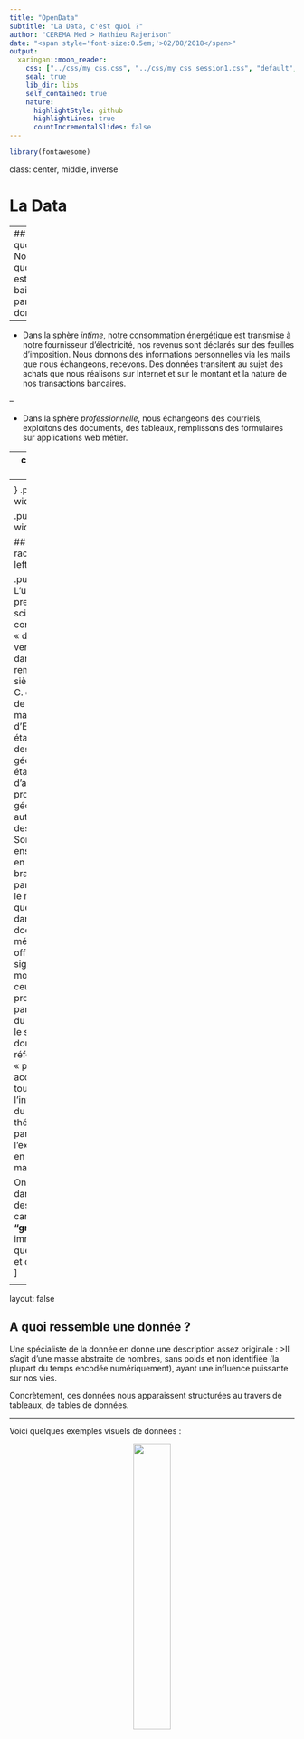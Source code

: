 ```yaml
---
title: "OpenData"
subtitle: "La Data, c'est quoi ?"
author: "CEREMA Med > Mathieu Rajerison"
date: "<span style='font-size:0.5em;'>02/08/2018</span>"
output:
  xaringan::moon_reader:
    css: ["../css/my_css.css", "../css/my_css_session1.css", "default", "default-fonts"]
    seal: true
    lib_dir: libs
    self_contained: true
    nature:
      highlightStyle: github
      highlightLines: true
      countIncrementalSlides: false
---
```

```r
library(fontawesome)
```

class: center, middle, inverse

# La Data

---
## Au quoditien
Notre quotidien est baigné par les données.

--

- Dans la sphère *intime*, notre consommation énergétique est transmise à notre fournisseur d'électricité, nos revenus sont déclarés sur des feuilles d'imposition. Nous donnons des informations personnelles via les mails que nous échangeons, recevons. Des données transitent au sujet des achats que nous réalisons sur Internet et sur le montant et la nature de nos transactions bancaires.

--

- Dans la sphère *professionnelle*, nous échangeons des courriels, exploitons des documents, des tableaux, remplissons des formulaires sur applications web métier.

---
class: center, middle

#De quelle langue vient data ?

---
<style>
img {
margin-top : 30px;

}
.pull-left{
width: 35%
}

.pull-right{
width: 65%
}
</style>

## Étymologie, racines
<!--[Image de César]-->
.pull-left[
<center><img src=https://upload.wikimedia.org/wikipedia/commons/3/30/Euklid-von-Alexandria_1.jpg width=80%></img></center>
]

.pull-right[
> L'un des premiers usages scientifiques connus du terme « data » (issu du verbe latin « dare » : donner) remonte au IIIe siècle avant J.-C. dans un traité de mathématiques d'Euclide où il était démontré des propriétés géométriques « étant donné » d'autres propriétés géométriques - autrement dit des axiomes. Son sens a ensuite évolué en deux branches. D'une part, il a donné le mot « date », que l'on retrouve dans des documents médiévaux officiels pour signifier le « moment » où ceux-ci ont été produits ; d'autre part, à compter du XVIIe siècle, le sens de « données » en référence à des « principes acceptés de tous », par l'intermédiaire du divin en théologie, puis par l'expérimentation en mathématiques.
<div class=reference><a href=https://business-analytics-info.fr/11666/histoire-sciences-data/>Histoire des sciences de la Data</a></div>

On retrouve dans la définition des data un caractère **"gratuit"** et immédiat, ainsi que d'objectivité et de **factualité**.
]

<!--ADN arctique, conservation  -->

---
layout: false

## A quoi ressemble une donnée ?

Une spécialiste de la donnée en donne une description assez originale :
>Il s'agit d'une masse abstraite de nombres, sans poids et non identifiée (la plupart du temps encodée numériquement), ayant une influence puissante sur nos vies.

Concrètement, ces données nous apparaissent structurées au travers de tableaux, de tables de données.

---

Voici quelques exemples visuels de données :

<center><img src=../images/ods.png width=36%></img></center>
<center><img src=../images/csv.png width=80%></img></center>
<center><img src=../images/pg.png width=80%></img></center>

---
class: center, middle

#Citez trois modes de communication

---

## Naissance de la data 

- En premier lieu était **la transmission orale** des connaissances

<center><img src=https://upload.wikimedia.org/wikipedia/commons/thumb/d/d3/Homo_floresiensis_cave.jpg/640px-Homo_floresiensis_cave.jpg></img></center>

---

- Puis vint l'**écriture**  
<!--[premier alphabet]
https://fr.wikipedia.org/wiki/%C3%89criture
https://www.lemonde.fr/archeologie/article/2017/08/29/les-mesopotamiens-as-de-la-trigonometrie_5177828_1650751.html-->

<center><img src=https://upload.wikimedia.org/wikipedia/commons/d/db/Ritmal-Cuneiform_tablet_-_Kirkor_Minassian_collection_-_Library_of_Congress.jpg></img></center>

---

- L'**imprimerie**, née avec Gutenberg, qui permit de reproduire et, ainsi, de favoriser la diffusion des écrits
<!-- https://www.google.fr/search?q=arriv%C3%A9e+imprimerie+gutenberg&source=lnms&tbm=isch&sa=X&ved=0ahUKEwjt38rK86XcAhXLDOwKHVPtAxEQ_AUICygC&biw=1680&bih=917 -->

<center><img src=https://1.bp.blogspot.com/-QgcKsMQ5X4A/VBV9xchLXHI/AAAAAAABKhU/iNLka6dK-wI/s1600/Tableau%2Bd%27histoire%2BCE%2B15%2BL%27atelier%2Bde%2BGutenberg.JPG width=70%></img></center>

---

- Le **numérique** a permis, quant à lui, de confier le stockage et l'interprétation des savoirs à des machines. 

<!-- <center><img src=https://upload.wikimedia.org/wikipedia/commons/c/ca/AVIDAC_--_First_Argonne_Computer_%281953%29.jpg width=50%></img></center> -->

<center><img src=https://upload.wikimedia.org/wikipedia/commons/c/ca/AVIDAC_--_First_Argonne_Computer_%281953%29.jpg width=50%></img></center>

---

- **Internet** et la corrélation des savoirs, qu'illustre le web (*toile* en français), sont nées de cette révolution technologique.  
<!-- https://royal.pingdom.com/2008/04/08/the-history-of-computer-data-storage-in-pictures/ -->

<center><img src=https://upload.wikimedia.org/wikipedia/commons/thumb/d/d2/Internet_map_1024.jpg/1024px-Internet_map_1024.jpg width="60%"></center>

---
class: center, middle, inverse

# Le Big Data

---
class: center, middle

# Dans quoi sont stockées les données ?
# Par quelle voie transitent-elles ?
# Quel élément de l'ordinateur permet de faire des calculs ?

---
class: middle

Le courant du Big Data suit celui de l'accroissement :

- des *flux*

--

- des capacités de *stockage* des données

--

- des capacités de *calcul* des ordinateurs

---
## Flux
L'accroissement des flux de données concerne par exemple celui des réseaux de téléphonie mobile, de l'internet, qui permettent tout un tas d'applications telles que la télémèdecine, l'information en temps réel pour les agriculteurs, d'autres modalités de travail (télétravail),....

Les données circulent entre des machines soit via les airs, en particulier via les ondes via les satellites et antennes émettrices, soit via des câbles comme la fibre optique.

<center><img src=https://upload.wikimedia.org/wikipedia/commons/4/49/Fibreoptic.jpg width=50%></img></center>

---

## Stockage
L'augmentation du stockage des données est une des plus grandes caractéristiques du big data. Celle-ci permettra de dématérialiser de plus en plus de données, et en corollaire des procédures, telles que les déclarations d'impôt.

Les données sont stockées sur des supports tels que les disques durs, des clés USB à usage souvent personnel. Même logées dans le cloud, les données sont sur ces supports.

<center><img src=https://upload.wikimedia.org/wikipedia/commons/thumb/d/de/Fc-disk.jpg/640px-Fc-disk.jpg width=50%></img></center>

---

## Calcul
Les ordinateurs sont dotés de capacités de calcul allant grandissant (loi de Moore).

Les calculs, sur un ordinateur, sont réalisés grâce aux **processeurs**, parfois aussi grâce à la carte graphique, sur la base d'une binarisation de l'information. Ceci, en attendant l'arrivée de l'ordinateur quantique qui considèrera des états intermédiaires (ou plutôt simultanés) entre le 0 et 1.

---
class: center, middle

# Quelqu'un peut-il me dire comment il calcule 256 + 125 ?

---

Les **algorithmes** sont des séquences ordonnées d'opérations informatiques. Ils automatisent le traitement de masses d'information et parfois en révèlent des motifs. Certains de ces algorithmes appelés réseaux de neurones miment même le fonctionnement du cerveau humain et sont en plein développement (intelligence artificielle).

<center><img src=https://upload.wikimedia.org/wikipedia/commons/thumb/2/28/Polygon_Greedy_triangulation_steps.svg/617px-Polygon_Greedy_triangulation_steps.svg.png width=30%></img></center>

---
class: center, middle

# Par quelles étapes une frite arrive-t-elle dans votre assiette ?

---

## L'écosystème de la donnée

### La chaîne des données
La chaîne des données se compose des étpaes suivantes :
- produire

--
- mettre en circulation

--
- ouvrir

--
- réutiliser

--
- gouverner

---
### Les acteurs
Dans l'écosystème de la donnée, on distingue plusieurs acteurs :

- les **producteurs** de données qui génèrent des données, de façon active ou pas (capteurs)

--

- les **collecteurs** qui rassemblent les données émises sur le web

--

- les **administrateurs** qui classent et documentent la donnée collectée

--

- les **réutilisateurs** qui exploitent, "font parler" les données

--

- les **contributeurs** qui, le plus souvent de leur propre fait, participent à l'alimentation d'une base de données (comme wikipedia)

---
class: center, middle, inverse

# La Data, liant d'un monde connecté

---
class: center, middle

# Citez quelques objets connectés que vous possédez

---
## Les objets connectés

L'internet des objets concerne des objets du quotidien capables de transmettre, d'émettre et de réagir à des informations circulant sur le réseau internet.

Le premier usage est **domotique**, pour la maison avec le pilotage à distance de la climatisation d'un logement, la surveillance...

---

Il peut aussi concerner des **véhicules**, des réfrigérateurs, des objets récréatifs tels que des enceintes...

...voire même des poupées

[![](https://i.guim.co.uk/img/media/783fe7d61f364d4034f04b073cae77a9a4da8e7e/0_27_3300_1980/master/3300.jpg?width=620&quality=85&auto=format&usm=12&fit=max&s=d9b16e14f9d78cc200e3add177a6ab27)](https://www.theguardian.com/world/2017/feb/17/german-parents-told-to-destroy-my-friend-cayla-doll-spy-on-children)

<div class=reference><a href=https://www.theguardian.com/world/2017/feb/17/german-parents-told-to-destroy-my-friend-cayla-doll-spy-on-children>Article de The Guardian : "German parents told to destroy doll that can spy on children"</a></div>

<!-- [amazon dash](https://www.amazon.fr/Dash-Button-Amazon/b?ie=UTF8&node=10909388031) -->

---

## La Smart City ou ville intelligente

La Smart City, ou ville intelligente, est une ville dans laquelle de multiples **capteurs**, voire des **données issues des téléphones des citoyens**, remontent à un siège central des informations sur la ville : congestion routière, pollution de l'air, consommation énergétique, ...

On lui appose le préfixe *smart* car elle est censée s'adosser, pour diriger ses opérations, sur la **synthèse de données** factuelles variées, présentes en très grand nombre.

L'objet de la Smart City est de créer une cité harmonieuse quasiment autogérée par les algorithmes et les données captées et émises par le réseau.

---

<center><img src=https://upload.wikimedia.org/wikipedia/commons/thumb/4/4f/Compteur_Linky_tout_juste_install%C3%A9_%28France%29.jpg/450px-Compteur_Linky_tout_juste_install%C3%A9_%28France%29.jpg></img></center>

Le compteur Linky peut être considéré comme une brique possible de la smart city puisque ce dernier est un élément des *smart grids*, réseaux d'électricité capables de réguler localement le débit d'électricité en fonction de l'état des différents noeuds du réseau.

---

Pour certains, Smart City rime aussi avec *Big Brother*, notamment vidéosurveillance et sécurité publique. Les images peuvent être interprétées par des ordinateurs afin d'identifier des attroupements mais aussi des individus. 

`r fa("readme", width = "1em")` [Article de la Quadrature du Net : "La Smart City policière se répand comme une traînée de poudre"](https://www.laquadrature.net/fr/nice-smart-city-surveillance)

`r fa("readme", width = "1em")` [Reconnaissance faciale en Chine, réalisée par une startup de Shanghai :](https://www.technologyreview.com/s/611815/who-needs-democracy-when-you-have-data/)
<center><img src=https://cdn.technologyreview.com/i/images/so18-china-3.jpg?sw=1080&cx=0&cy=0&cw=2109&ch=1406 width=70%></img></center>

---
class: center, middle, inverse

# Les données et le citoyen

---
class: center, middle

# Quelles informations personnelles peut transmettre un utilisateur d'internet ?

---

## L'individu base de données
Un citoyen connecté à internet alimente, parfois sans le savoir, les bases de données de sociétés ayant monopole sur le réseau. Les données qu'il émet peuvent concerner :

--

- Tout d'abord, ses **envies**, ses désirs, ses besoins et ses interrogations, par le biais d'un moteur de recherche tel que Google.

--

- Les **informations personnelles** partagées sur un réseau social comme Facebook ou bien Gmail.

--

- Sa **localisation**, s'il a activé le GPS de son smartphone

--

- Ses **goûts**, notamment musicaux, s'il se connecte à Spotify ou a commandé des disques sur Amazon.

---

Le citoyen est tellement connecté et parfois si mal informé que des données personnelles échappent à sa vigilance et sont transmises à des tiers. Les conséquences en cascade de ces fuites peuvent largement s'étendre hors de sa sphère intime.

En l'occurrence, peu de personnes lisent les *Conditions Générales d'Utilisation* d'applications Internet avant de les approuver.

![](https://www.bellingcat.com/app/uploads/2018/04/airbase-afghanistan.png)

[La société Bellingcat a réussi à déterminer les zones d'entraînement de militaires](https://www.bellingcat.com/resources/articles/2018/07/08/strava-polar-revealing-homes-soldiers-spies/)

---

## Impact des données
### Pour ceux qui s'intéressent aux citoyens
L'essor d'internet et de ses grands groupes est intimement lié à l'accès aux données personnelles des individus, d'où le fait de qualifier les données comme de l'*or noir du XXIe siècle*.

Les GAFA et BATX en tirent bénéfice en **personnalisant** les pubs que nous recevons et en recueillant des informations au sujet de nos envies et préférences.

**Les données individuelles sont précieuses pour les villes intelligentes**. En effet, la cohérence des décisions prises par l'ordinateur central dépendra de la qualité, de la fraîcheur et de la fréquence des données recueillies auprès des individus eux-mêmes ou de l'environnement plus ou moins proche de ces derniers : immeuble, bloc, quartier, ville,...

---
class: center, middle

#A votre avis, quel avantage peut tirer un gouvernement ou une société de l'ouverture de ses données ?

---

### Pour les citoyens qui s'intéressent à la société ou à leur environnement
Enfin, la livraison de données est un des éléments de la démocratie où les citoyens ont le **droit d'avoir accès** à certaines décisions publiques, aux budgets.

De plus en plus, l'ouverture des données confère aux pays, voire, aux collectivités qui la mettent en oeuvre, un caractère d'**exemplarité**.

Nous le verrons plus tard : les données, lorsqu'elles sont ouvertes, permettent même de voir fleurir des entreprises qui bâtissent des services basés sur leur exploitation. **L'ouverture des données dynamise l'économie**.

---

## Protection des données
### CNIL
La Commission Nationale de l'Informatique et des Libertés est une autorité administrative française chargée de veiller à ce que l'informatique soit au service du citoyen et **qu'elle ne porte atteinte ni à l'identité humaine, ni aux droits de l'Homme, ni à la vie privée, ni aux libertés individuelles ou publiques**.

### RGPD
Face au commerce lucratif des **données personnelles** réalisé parfois à l'insu des utilisateurs et la sensibilité de certaines données à caractère personnel, l'Union Européenne s'est dotée cette année du Règlement Général sur la Protection des données (RGPD)

---

## La culture des données ou Data Literacy

Ce n'est pas parce qu'une donnée est en libre accès qu'elle est accessible.

L'accès et l'exploitation des données est **souvent l'affaire de spécialistes de la donnée** alors que le contenu de celles-ci est censé intéresser tout le monde.

Afin de se départir d'une vision élitiste de la donnée, la Data Literacy (Littératie des données, ou plus simplement la culture de la donnée), a pour but d'amener à s'intéresser aux données des personnes non-spécialistes.

Cela passe par la **formation**, la **sensibilisation** des individus.

`r fa("mouse-pointer", width = "1em")` [Testez votre culture des données avec dataposition](https://dataposition.accatone.net/)
